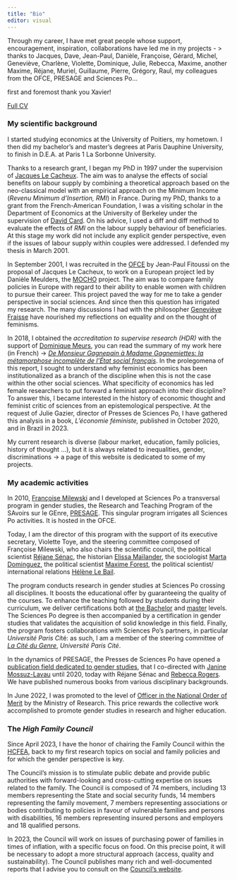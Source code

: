 ```yaml
---
title: "Bio"
editor: visual
---
```


Through my career, I have met great people whose support, encouragement, inspiration, collaborations have led me in my projects - \> thanks to Jacques, Dave, Jean-Paul, Danièle, Françoise, Gérard, Michel, Geneviève, Charlène, Violette, Dominique, Julie, Rebecca, Maxime, another Maxime, Réjane, Muriel, Guillaume, Pierre, Grégory, Raul, my colleagues from the OFCE, PRESAGE and Sciences Po...

first and foremost thank you Xavier!

[Full CV](pdf/CV_EN_2023.pdf)

### My scientific background

I started studying economics at the University of Poitiers, my hometown. I then did my bachelor's and master's degrees at Paris Dauphine University, to finish in D.E.A. at Paris 1 La Sorbonne University.

Thanks to a research grant, I began my PhD in 1997 under the supervision of [Jacques Le Cacheux](https://tree.univ-pau.fr/fr/organisation/membres/cv-lecacheu-fr.html). The aim was to analyse the effects of social benefits on labour supply by combining a theoretical approach based on the neo-classical model with an empirical approach on the Minimum Income (*Revenu Minimum d'Insertion, RMI*) in France. During my PhD, thanks to a grant from the French-American Foundation, I was a visiting scholar in the Department of Economics at the University of Berkeley under the supervision of [David Card](https://davidcard.berkeley.edu/). On his advice, I used a diff and diff method to evaluate the effects of *RMI* on the labour supply behaviour of beneficiaries. At this stage my work did not include any explicit gender perspective, even if the issues of labour supply within couples were addressed. I defended my thesis in March 2001.

In September 2001, I was recruited in the [OFCE](https://www.ofce.sciences-po.fr/en/) by Jean-Paul Fitoussi on the proposal of Jacques Le Cacheux, to work on a European project led by Danièle Meulders, the [MOCHO](https://cordis.europa.eu/project/id/HPSE-CT-2001-00096) project. The aim was to compare family policies in Europe with regard to their ability to enable women with children to pursue their career. This project paved the way for me to take a gender perspective in social sciences. And since then this question has irrigated my research. The many discussions I had with the philosopher [Geneviève Fraisse](https://www.ehess.fr/fr/personne/genevi%C3%A8ve-fraisse) have nourished my reflections on equality and on the thought of feminisms.

In 2018, I obtained the *accreditation to supervise research* *(HDR)* with the support of [Dominique Meurs](https://www.ined.fr/fr/recherche/chercheurs/Meurs+Dominique), you can read the summary of my work here (in French) -\> [*De Monsieur Gagnepain à Madame Gagnemiettes: la métamorphose incomplète de l'État social français*](pdf/hdr.pdf). In the prolegomena of this report, I sought to understand why feminist economics has been institutionalized as a branch of the discipline when this is not the case within the other social sciences. What specificity of economics has led female researchers to put forward a feminist approach into their discipline? To answer this, I became interested in the history of economic thought and feminist critic of sciences from an epistemological perspective. At the request of Julie Gazier, director of Presses de Sciences Po, I have gathered this analysis in a book, *L'économie féministe,* published in October 2020, and in Brazil in 2023.

My current research is diverse (labour market, education, family policies, history of thought ...), but it is always related to inequalities, gender, discriminations -\> a page of this website is dedicated to some of my projects.

### My academic activities

In 2010, [Françoise Milewski](https://www.sciencespo.fr/programme-presage/fr/content/francoise-milewski-ofce.html) and I developed at Sciences Po a transversal program in gender studies, the Research and Teaching Program of the SAvoirs sur le GEnre, [PRESAGE](https://www.sciencespo.fr/programme-presage/en.html). This singular program irrigates all Sciences Po activities. It is hosted in the OFCE.

Today, I am the director of this program with the support of its executive secretary, Violette Toye, and the steering committee composed of Françoise Milewski, who also chairs the scientific council, the political scientist [Réjane Sénac](https://www.sciencespo.fr/programme-presage/fr/content/rejane-senac-cevipof.html), the historian [Elissa Maïlander](https://www.sciencespo.fr/programme-presage/fr/content/elissa-mailaender-chsp.html), the sociologist [Marta Dominguez,](https://www.sciencespo.fr/programme-presage/fr/content/marta-dominguez-folgueras-osc.html) the political scientist [Maxime Forest](https://www.sciencespo.fr/programme-presage/fr/content/maxime-forest-cevipof-ofce.html), the political scientist/ international relations [Hélène Le Bail](https://www.sciencespo.fr/programme-presage/fr/content/helene-le-bail-ceri.html).

The program conducts research in gender studies at Sciences Po crossing all disciplines. It boosts the educational offer by guaranteeing the quality of the courses. To enhance the teaching followed by students during their curriculum, we deliver certifications both at [the Bachelor](https://www.sciencespo.fr/programme-presage/en/content/certification-gender-and-equality.html) and [master](https://www.sciencespo.fr/programme-presage/en/content/advanced-certification-gender-studies.html) levels. The Sciences Po degree is then accompanied by a certification in gender studies that validates the acquisition of solid knowledge in this field. Finally, the program fosters collaborations with Sciences Po's partners, in particular *Université Paris Ci*té: as such, I am a member of the steering committee of [*La Cité du Genre*](https://citedugenre.fr/fr/), *Université Paris Cité*.

In the dynamics of PRESAGE, the Presses de Sciences Po have opened a [publication field dedicated to gender studies](https://www.pressesdesciencespo.fr/fr/catalog/?cat_id=494), that I co-directed with [Janine Mossuz-Lavau](https://www.sciencespo.fr/programme-presage/fr/content/janine-mossuz-lavau-cevipof.html) until 2020, today with Réjane Sénac and [Rebecca Rogers](https://www.cerlis.eu/team-view/rogers-rebecca/). We have published numerous books from various disciplinary backgrounds.

In June 2022, I was promoted to the level of [Officer in the National Order of Merit](https://www.legifrance.gouv.fr/jorf/id/JORFTEXT000045940273?init=true&page=1&query=officier+ordre+du+m%C3%A9rite+2022&searchField=ALL&tab_selection=all) by the Ministry of Research. This price rewards the collective work accomplished to promote gender studies in research and higher education.

### The *High Family Council*

Since April 2023, I have the honor of chairing the Family Council within the [HCFEA](https://www.hcfea.fr/), back to my first research topics on social and family policies and for which the gender perspective is key.

The Council's mission is to stimulate public debate and provide public authorities with forward-looking and cross-cutting expertise on issues related to the family. The Council is composed of 74 members, including 13 members representing the State and social security funds, 14 members representing the family movement, 7 members representing associations or bodies contributing to policies in favour of vulnerable families and persons with disabilities, 16 members representing insured persons and employers and 18 qualified persons.

In 2023, the Council will work on issues of purchasing power of families in times of inflation, with a specific focus on food. On this precise point, it will be necessary to adopt a more structural approach (access, quality and sustainability). The Council publishes many rich and well-documented reports that I advise you to consult on the [Council's website](https://www.hcfea.fr/spip.php?rubrique11).
